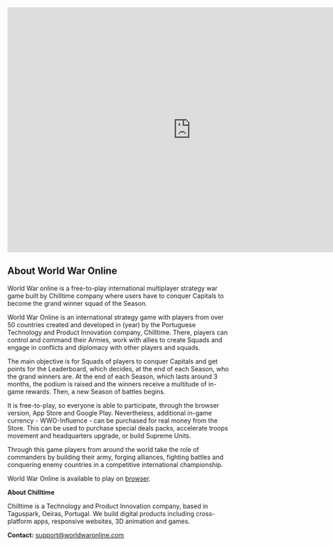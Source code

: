 <iframe
	width="823"
	height="550"
	src="https://www.youtube.com/embed/SfPP7oh8tHE?autoplay=1"
	frameborder="0"
	allow="accelerometer; autoplay; clipboard-write; encrypted-media; gyroscope; picture-in-picture"
	allowfullscreen
></iframe>

## About World War Online

World War online is a free-to-play international multiplayer strategy war game built by Chilltime company where users have to conquer Capitals to become the grand winner squad of the Season.

World War Online is an international strategy game with players from over 50 countries created and developed in (year) by the Portuguese Technology and Product Innovation company, Chilltime. There, players can control and command their Armies, work with allies to create Squads and engage in conflicts and diplomacy with other players and squads.

The main objective is for Squads of players to conquer Capitals and get points for the Leaderboard, which decides, at the end of each Season, who the grand winners are. At the end of each Season, which lasts around 3 months, the podium is raised and the winners receive a multitude of in-game rewards. Then, a new Season of battles begins.

It is free-to-play, so everyone is able to participate, through the browser version, App Store and Google Play. Nevertheless, additional in-game currency - WWO-Influence - can be purchased for real money from the Store. This can be used to purchase special deals packs, accelerate troops movement and headquarters upgrade, or build Supreme Units.

Through this game players from around the world take the role of commanders by building their army, forging alliances, fighting battles and conquering enemy countries in a competitive international championship.

World War Online is available to play on [browser](https://www.worldwaronline.com/).

**About Chilltime**

Chilltime is a Technology and Product Innovation company, based in Taguspark, Oeiras, Portugal. We build digital products including cross-platform apps, responsive websites, 3D animation and games.

**Contact:** [support@worldwaronline.com](mailto:support@worldwaronline.com)
